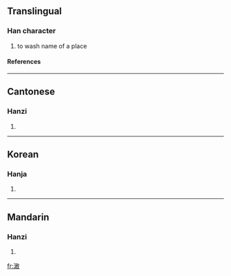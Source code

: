 ==Translingual==
===Han character===
{{Han char|rn=85|rad=水|as=12|sn=15|four=3814<sub>0</sub>|canj=水一十大 (EMJK), 水弓十大 (ENJK)}}
# to wash name of a place
====References====
{{Han ref|kx=0651.300|dkj=18320|dj=1062.020|hdz=31731.090|uh=6F89|ud=28553|bh=E641|bd=58945}}

----
==Cantonese==
===Hanzi===
{{yue-hanzi|jyut=|y=gam2}}
# {{defn|Cantonese}}

----
==Korean==
===Hanja===
{{ko-hanja|hangeul=검|eumhun=|rv=geom|mr=kŏm|y=kem}}
# {{defn|Korean}}

----
==Mandarin==
===Hanzi===
{{cmn-hanzi|pin=[[gǎn]] ([[gan3]])|wg=kan<sup>3</sup>}}
# {{defn|Mandarin}}

[[fr:澉]]